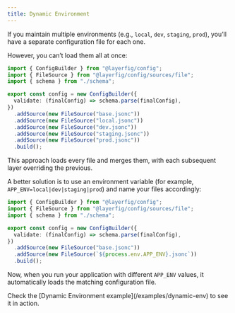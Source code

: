 ```yaml
---
title: Dynamic Environment
---
```



If you maintain multiple environments (e.g., `local`, `dev`, `staging`, `prod`), you’ll have a separate configuration file for each one.

However, you can’t load them all at once:

```ts
import { ConfigBuilder } from "@layerfig/config";
import { FileSource } from "@layerfig/config/sources/file";
import { schema } from "./schema";

export const config = new ConfigBuilder({
  validate: (finalConfig) => schema.parse(finalConfig),
})
  .addSource(new FileSource("base.jsonc"))
  .addSource(new FileSource("local.jsonc"))
  .addSource(new FileSource("dev.jsonc"))
  .addSource(new FileSource("staging.jsonc"))
  .addSource(new FileSource("prod.jsonc"))
  .build();
```

This approach loads every file and merges them, with each subsequent layer overriding the previous.

A better solution is to use an environment variable (for example, `APP_ENV=local|dev|staging|prod`) and name your files accordingly:

```ts
import { ConfigBuilder } from "@layerfig/config";
import { FileSource } from "@layerfig/config/sources/file";
import { schema } from "./schema";

export const config = new ConfigBuilder({
  validate: (finalConfig) => schema.parse(finalConfig),
})
  .addSource(new FileSource("base.jsonc"))
  .addSource(new FileSource(`${process.env.APP_ENV}.jsonc`))
  .build();
```

Now, when you run your application with different `APP_ENV` values, it automatically loads the matching configuration file.

<Aside type="tip">
  Check the [Dynamic Environment example](/examples/dynamic-env) to see it in
  action.
</Aside>
